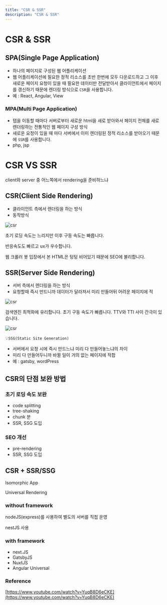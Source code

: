 ```yaml
---
title: "CSR & SSR"
description: "CSR & SSR"
---
```


# CSR & SSR

## SPA(Single Page Application)

- 하나의 페이지로 구성된 웹 어플리케이션
- 웹 어플리케이션에 필요한 정적 리소스를 초반 한번에 모두 다운로드하고 그 이후 새로운 페이지 요청이 있을 때 필요한 데이터만 전달받아서 클라이언트에서 페이지를 갱신하기 때문에 렌더링 방식으로 `CSR`을 사용합니다.
- 예 : React, Angular, View

### MPA(Multi Page Application)

- 탭을 이동할 때마다 서버로부터 새로운 html을 새로 받아와서 페이지 전체를 새로 렌더링하는 전통적인 웹 페이지 구성 방식
- 새로운 요청이 있을 때 마다 서버에서 이미 렌더링된 정적 리소스를 받아오기 때문에 `SSR`를 사용합니다.
- php, jsp

# CSR VS SSR

client와 server 중 어느쪽에서 rendering을 준비하느냐

## CSR(Client Side Rendering)

- 클라이언트 측에서 렌더링을 하는 방식
- 동작방식

![csr](./images/csr1.png)

초기 로딩 속도는 느리지만 이후 구동 속도는 빠릅니다.

반응속도도 빠르고 ux가 우수합니다.

웹 크롤러 봇 입장에서 본 HTML은 텅텅 비어있기 때문에 SEO에 불리합니다.

## SSR(Server Side Rendering)

- 서버 측에서 렌더링을 하는 방식
- 요청할때 즉시 만드니까 데이터가 달라져서 미리 만들어뒤 어려운 페이지에 적

![csr](./images/csr2.png)

검색엔진 최적화에 유리합니다. 초기 구동 속도가 빠릅니다. TTV와 TTI 사이 간극이 있습니다.

![csr](./images/csr3.png)

💡`SSG(Static Site Generation)`

- 서버에서 요청 시에 즉시 만드느냐 미리 다 만들어놓느냐의 차이
- 미리 다 만들어두니까 바뀔 일이 거의 없는 페이지에 적합
- 예 : gatsby, wordPress

## CSR의 단점 보완 방법

### 초기 로딩 속도 보완

- code splitting
- tree-shaking
- chunk 분
- SSR, SSG 도입

### SEO 개선

- pre-rendering
- SSR, SSG 도입

## CSR + SSR/SSG

Isomorphic App

Universal Rendering

### without framework

nodeJS(express)를 사용하여 별도의 서버를 직접 운영

nestJS 사용

### with framework

- next.JS
- GatsbyJS
- NuxtJS
- Angular Universal

### Reference

[https://www.youtube.com/watch?v=YuqB8D6eCKE](https://www.youtube.com/watch?v=YuqB8D6eCKE)

